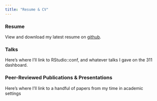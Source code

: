 ```yaml
---
title: "Resume & CV"
---
```


### Resume

View and download my latest resume on [github](https://github.com/jimtheflash/jk-resume/blob/master/jk-resume.pdf){target="_blank"}.

### Talks

Here's where I'll link to RStudio::conf, and whatever talks I gave on the 311 dashboard.

### Peer-Reviewed Publications & Presentations

Here's where I'll link to a handful of papers from my time in academic settings
